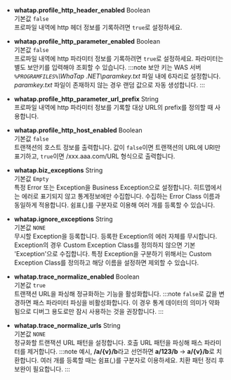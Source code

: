 * **whatap.profile_http_header_enabled** <span class='type'>Boolean</span><br/>기본값 `false`<br/>
프로파일 내역에 http 헤더 정보를 기록하려면 `true`로 설정하세요.

* **whatap.profile_http_parameter_enabled** <span class='type'>Boolean</span><br/>기본값 `false`<br/>
    프로파일 내역에 http 파라미터 정보를 기록하려면 `true`로 설정하세요. 파라미터는 별도 보안키를 입력해야 조회할 수 있습니다.
:::note
보안 키는 WAS 서버 *`%PROGRAMFILES%`\WhaTap .NET\paramkey.txt* 파일 내에 6자리로 설정합니다. *paramkey.txt* 파일이 존재하지 않는 경우 랜덤 값으로 자동 생성합니다.
:::

* **whatap.profile_http_parameter_url_prefix** <span class='type'>String</span><br/>
프로파일 내역에 http 파라미터 정보를 기록할 대상 URL의 prefix를 정의할 때 사용합니다.

* **whatap.profile_http_host_enabled** <span class='type'>Boolean</span><br/>기본값 `false`<br/>
트랜잭션의 호스트 정보를 출력합니다. 값이 `false`이면 트랜잭션의 URL에 URI만 표기하고, `true`이면 /xxx.aaa.com/URL 형식으로 출력합니다.

* **whatap.biz_exceptions** <span class='type'>String</span><br/>기본값 `Empty`<br/>
특정 Error 또는 Exception을 Business Exception으로 설정합니다. 히트맵에서는 에러로 표기되지 않고 통계정보에만 수집합니다. 수집하는 Error Class 이름과 동일하게 적용합니다. 쉼표(,)를 구분자로 이용해 여러 개를 등록할 수 있습니다.

* **whatap.ignore_exceptions** <span class='type'>String</span><br/>기본값 `NONE`<br/>
무시할 Exception을 등록합니다. 등록한 Exception의 에러 자체를 무시합니다.<br/>
Exception의 경우 Custom Exception Class를 정의하지 않으면 기본 'Exception'으로 수집합니다. 특정 Exception을 구분하기 위해서는 Custom Exception Class를 정의하고 해당 이름을 설정하면 제외할 수 있습니다.

* **whatap.trace_normalize_enabled** <span class='type'>Boolean</span><br/>기본값 `true`<br/>
    트랜잭션 URL을 파싱해 정규화하는 기능을 활성화합니다.
:::note
`false`로 값을 변경하면 패스 파라미터 파싱을 비활성화합니다. 이 경우 통계 데이터의 의미가 약화됨으로 디버그 용도로만 잠시 사용하는 것을 권장합니다.
:::

* **whatap.trace_normalize_urls** <span class='type'>String</span><br/>기본값 `NONE`<br/>
    정규화할 트랜잭션 URL 패턴을 설정합니다. 호출 URL 패턴을 파싱해 패스 파라미터를 제거합니다.
:::note
예시, **/a/{v}/b**라고 선언하면 **a/123/b** → **a/{v}/b**로 치환합니다. 여러 개를 등록할 때는 쉼표(,)를 구분자로 이용하세요. 치환 패턴 정리 후 보완이 필요합니다.
:::